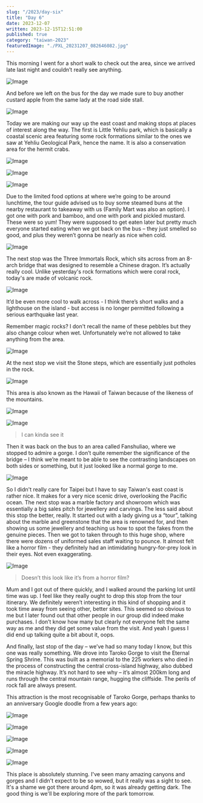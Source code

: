 ```yaml
---
slug: "/2023/day-six"
title: "Day 6"
date: 2023-12-07
written: 2023-12-15T12:51:00
published: true
category: "taiwan-2023"
featuredImage: "./PXL_20231207_082646082.jpg"
---
```


This morning I went for a short walk to check out the area, since we arrived late last night and couldn’t really see anything.

![Image](PXL_20231206_231702232.jpg)

And before we left on the bus for the day we made sure to buy another custard apple from the same lady at the road side stall.

![Image](PXL_20231207_002039835.jpg)

Today we are making our way up the east coast and making stops at places of interest along the way. The first is Little Yehliu park, which is basically a coastal scenic area featuring some rock formations similar to the ones we saw at Yehliu Geological Park, hence the name. It is also a conservation area for the hermit crabs.

![Image](PXL_20231207_011008093.jpg)

![Image](PXL_20231207_012805117.jpg)

![Image](PXL_20231207_011648136.jpg)

Due to the limited food options at where we’re going to be around lunchtime, the tour guide advised us to buy some steamed buns at the nearby restaurant to takeaway with us (Family Mart was also an option). I got one with pork and bamboo, and one with pork and pickled mustard. These were so yum! They were supposed to get eaten later but pretty much everyone started eating when we got back on the bus – they just smelled so good, and plus they weren’t gonna be nearly as nice when cold.

![Image](Screenshot_20231215-101902.jpg)

The next stop was the Three Immortals Rock, which sits across from an 8-arch bridge that was designed to resemble a Chinese dragon. It’s actually really cool. Unlike yesterday's rock formations which were coral rock, today's are made of volcanic rock.

![Image](PXL_20231207_031908124.jpg)

It’d be even more cool to walk across - I think there’s short walks and a lighthouse on the island - but access is no longer permitted following a serious earthquake last year.

Remember magic rocks? I don't recall the name of these pebbles but they also change colour when wet. Unfortunately we’re not allowed to take anything from the area.

![Image](PXL_20231207_032110464.jpg)

At the next stop we visit the Stone steps, which are essentially just potholes in the rock.

![Image](PXL_20231207_045549130.jpg)

This area is also known as the Hawaii of Taiwan because of the likeness of the mountains.

![Image](PXL_20231207_045129471.jpg)

![Image](PXL_20231207_050317308.jpg)

> I can kinda see it

Then it was back on the bus to an area called Fanshuliao, where we stopped to admire a gorge. I don’t quite remember the significance of the bridge – I think we’re meant to be able to see the contrasting landscapes on both sides or something, but it just looked like a normal gorge to me.

![Image](PXL_20231207_060509556.jpg)

So I didn't really care for Taipei but I have to say Taiwan's east coast is rather nice. It makes for a very nice scenic drive, overlooking the Pacific ocean.
The next stop was a marble factory and showroom which was essentially a big sales pitch for jewellery and carvings. The less said about this stop the better, really. It started out with a lady giving us a “tour”, talking about the marble and greenstone that the area is renowned for, and then showing us some jewellery and teaching us how to spot the fakes from the genuine pieces. Then we got to taken through to this huge shop, where there were dozens of uniformed sales staff waiting to pounce. It almost felt like a horror film - they definitely had an intimidating hungry-for-prey look in their eyes. Not even exaggerating.

![Image](PXL_20231207_074544076.jpg)

> Doesn’t this look like it’s from a horror film?

Mum and I got out of there quickly, and I walked around the parking lot until time was up. I feel like they really ought to drop this stop from the tour itinerary. We definitely weren’t interesting in this kind of shopping and it took time away from seeing other, better sites. This seemed so obvious to me but I later found out that other people in our group did indeed make purchases. I don’t know how many but clearly not everyone felt the same way as me and they did get some value from the visit. And yeah I guess I did end up talking quite a bit about it, oops.

And finally, last stop of the day – we’ve had so many today I know, but this one was really something. We drove into Taroko Gorge to visit the Eternal Spring Shrine. This was built as a memorial to the 225 workers who died in the process of constructing the central cross-island highway, also dubbed the miracle highway. It’s not hard to see why – it’s almost 200km long and runs through the central mountain range, hugging the cliffside. The perils of rock fall are always present.

This attraction is the most recognisable of Taroko Gorge, perhaps thanks to an anniversary Google doodle from a few years ago:

![Image](35th-anniversary-of-taroko-national-park.png)

![Image](PXL_20231207_082646082.jpg)

![Image](PXL_20231207_082609288.jpg)

![Image](PXL_20231207_084751728.jpg)

![Image](PXL_20231207_085114285.jpg)

This place is absolutely stunning. I've seen many amazing canyons and gorges and I didn't expect to be so wowed, but it really was a sight to see. It's a shame we got there around 4pm, so it was already getting dark. The good thing is we'll be exploring more of the park tomorrow.
